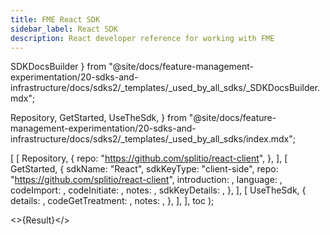 ```yaml
---
title: FME React SDK
sidebar_label: React SDK
description: React developer reference for working with FME
---
```



  SDKDocsBuilder
} from "@site/docs/feature-management-experimentation/20-sdks-and-infrastructure/docs/sdks2/_templates/_used_by_all_sdks/_SDKDocsBuilder.mdx";

  Repository,
  GetStarted,
  UseTheSdk,
} from "@site/docs/feature-management-experimentation/20-sdks-and-infrastructure/docs/sdks2/_templates/_used_by_all_sdks/index.mdx";





  [
    [ 
      Repository, 
      { 
        repo: "https://github.com/splitio/react-client",
      }, 
    ],
    [ 
      GetStarted, 
      {
        sdkName:         "React",
        sdkKeyType:      "client-side",
        repo:            "https://github.com/splitio/react-client",
        introduction:    <Introduction />,
        language:        <Language />,
        codeImport:      <Import />,
        codeInitiate: <Initiate />,
        notes:           <InstantiateNotes />,
        sdkKeyDetails:   <ClientSdkKeyDetails />,
      },
    ],
    [
      UseTheSdk,
      {
        details:          <UseDetails />,
        codeGetTreatment: <GetTreatment />,
        notes:            <UseNotes />,
      },
    ],
  ],
  toc
);

<>{Result}</>

<DocCardList />